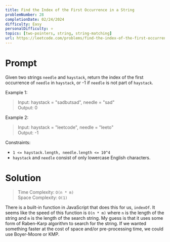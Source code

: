 ```yaml
---
title: Find the Index of the First Occurrence in a String
problemNumber: 28
completionDate: 02/24/2024
difficulty: Easy
personalDifficulty: ⭐️
topics: [two-pointers, string, string-matching]
url: https://leetcode.com/problems/find-the-index-of-the-first-occurrence-in-a-string
---
```


# Prompt

Given two strings `needle` and `haystack`, return the index of the first
occurrence of `needle` in `haystack`, or -1 if `needle` is not part of
`haystack`.

Example 1:

> Input: haystack = "sadbutsad", needle = "sad"\
> Output: 0

Example 2:

> Input: haystack = "leetcode", needle = "leeto"\
> Output: -1

Constraints:

- `1 <= haystack.length, needle.length <= 10^4`
- `haystack` and `needle` consist of only lowercase English characters.

# Solution

> Time Complexity: `O(n * m)`\
> Space Complexity: `O(1)`

There is a built-in function in JavaScript that does this for us, `indexOf`. It
seems like the speed of this function is `O(n * m)` where `n` is the length of
the string and `m` is the length of the search string. My guess is that it uses
some form of Raben-Karp algorithm to search for the string. If we wanted
something faster at the cost of space and/or pre-processing time, we could use
Boyer-Moore or KMP.
